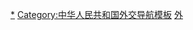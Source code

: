 <noinclude>{{NoteTA|G1=地名翻譯}}</noinclude>{{Navbox
|name  = 中华人民共和国驻外机构
|title = {{Flagdeco|PRC}} [[中華人民共和國駐外機構列表|中華人民共和國駐外機構]]
|state = {{{state|autocollapse}}}
|bodyclass = hlist
|image = {{中华人民共和国国徽|80}}

|group1 = 驻[[中华人民共和国建交列表|建交国]]<br />[[大使馆]]<br />（[[领事馆]]）
|list1 = {{Navbox |child
|groupstyle = width:6em;
|liststyle = width:auto;

|group1 = 亞洲
|list1 = 
* [[中国驻阿富汗大使馆|阿富汗]]
* [[中国驻阿联酋大使馆|阿拉伯联合酋长国]]
** [[中国驻迪拜总领事馆|迪拜]]
* [[中国驻阿曼大使馆|阿曼]]
* [[中国驻阿塞拜疆大使馆|阿塞拜疆]]
* [[中國駐巴基斯坦大使館|巴基斯坦]]
** [[中国驻卡拉奇总领事馆|卡拉奇]]
** [[中国驻拉合尔总领事馆|拉合尔]]
* [[中国驻巴勒斯坦办事处|巴勒斯坦]]
* {{link-ar|中国驻巴林大使馆|سفارة الصين الشعبية لدى البحرين|巴林}}
* [[中國駐朝鮮大使館|朝鲜]]
** [[中国驻清津总领事馆|清津]]
* [[中国驻东帝汶大使馆|东帝汶]]
* [[中國駐菲律賓大使館|菲律宾]]
** [[中国驻宿务总领事馆|宿务]]
** [[中国驻拉瓦格领事馆|拉瓦格]]<sup>※</sup>
** [[中国驻达沃领事馆|达沃]]
* [[中国驻格鲁吉亚大使馆|格鲁吉亚]]
* [[中国驻哈萨克斯坦大使馆|哈萨克斯坦]]
** [[中国驻阿拉木图总领事馆|阿拉木图]]
* [[中国驻韩大使馆|韩国]]
** [[中国驻釜山总领事馆|釜山]]
** [[中国驻光州总领事馆|光州]]
** [[中国驻济州总领事馆|济州]]
* [[中国驻吉尔吉斯斯坦大使馆|吉尔吉斯斯坦]]
** <s>[[中国驻奥什总领事馆|奥什]]</s>
* [[中国驻柬埔寨大使馆|柬埔寨]]
** [[中国驻柬埔寨大使馆驻暹粒领事办公室|暹粒]]<sup>*</sup>
** [[中国驻柬埔寨大使馆驻西哈努克港领事办公室|西哈努克港]]<sup>*</sup>
* [[中国驻卡塔尔大使馆|卡塔尔]]
* [[中国驻科威特大使馆|科威特]]
* [[中国驻老挝大使馆|老挝]]
** [[中国驻琅勃拉邦总领事馆|琅勃拉邦]]
** <s>[[中国驻丰沙里总领事馆|丰沙里]]</s>
* [[中国驻黎巴嫩大使馆|黎巴嫩]]
* [[中国驻马尔代夫大使馆|马尔代夫]]
* [[中国驻马来西亚大使馆|马来西亚]]
** [[中国驻槟城总领事馆|槟城]]
** [[中国驻古晋总领事馆|古晋]]
** [[中国驻哥打基纳巴卢总领事馆|亚庇]]
* [[中国驻蒙古大使馆|蒙古]]
** [[中国驻扎门乌德总领事馆|扎门乌德]]
* [[中国驻孟加拉国大使馆|孟加拉国]]
* [[中国驻缅甸大使馆|缅甸]]
** [[中国驻曼德勒总领事馆|曼德勒]]
** <s>[[中国驻腊戍总领事馆|腊戍]]</s>
* {{link-fr|中国驻尼泊尔大使馆|Ambassade de Chine au Népal|尼泊尔}}
* [[中国驻日大使馆|日本]]
** [[中国驻大阪总领事馆|大阪]]
** [[中國駐札幌總領事館|札幌]]
** [[中国驻長崎总领事馆|長崎]]
** [[中国驻福冈总领事馆|福岡]]
** [[中国驻名古屋总领事馆|名古屋]]
** [[中國駐新潟總領事館|新潟]]
* {{link-ar|中国驻沙特阿拉伯大使馆|سفارة الصين لدى السعودية|沙特阿拉伯}}
** [[中国驻吉达总领事馆|吉达]]
* [[中国驻斯里兰卡大使馆|斯里兰卡]]
* [[中国驻塔吉克斯坦大使馆|塔吉克斯坦]]
* [[中国驻泰国大使馆|泰国]]
** [[中国驻清迈总领事馆|清迈]]
** [[中国驻宋卡总领事馆|宋卡]]
** [[中国驻宋卡总领事馆驻普吉领事办公室|普吉]]<sup>*</sup>
** [[中国驻孔敬总领事馆|孔敬]]
* [[中国驻土耳其大使馆|土耳其]]
** {{link-en|中国驻伊斯坦布尔总领事馆|Consulate-General of China, Istanbul|伊斯坦布尔}}
** <s>[[中国驻伊兹密尔总领事馆|伊兹密尔]]</s>
* [[中国驻土库曼斯坦大使馆|土库曼斯坦]]
* [[中国驻文莱大使馆|文莱]]
* [[中国驻乌兹别克斯坦大使馆|乌兹别克斯坦]]
* [[中国驻新加坡大使馆|新加坡]]
* [[中国驻叙利亚大使馆|叙利亚]]
* [[中国驻亚美尼亚大使馆|亚美尼亚]]
* [[中国驻也门大使馆|也门]]
** <s>[[中国驻亚丁总领事馆|亚丁]]</s>
* [[中国驻伊拉克大使馆|伊拉克]]
** [[中国驻埃尔比勒总领事馆|埃尔比勒]]
* [[中国驻伊朗大使馆|伊朗]]
* [[中国驻以色列大使馆|以色列]]
* [[中国驻印度大使馆|印度]]
** [[中国驻孟买总领事馆|孟买]]
** [[中国驻加尔各答总领事馆|加尔各答]]
* [[中国驻印度尼西亚大使馆|印度尼西亚]]
** [[中国驻泗水总领事馆|泗水]]
** [[中国驻棉兰总领事馆|棉兰]]
** [[中国驻登巴萨总领事馆|登巴萨]]
** <s>[[中国驻雅加达总领事馆|雅加达]]</s>
** <s>[[中国驻望加锡领事馆|望加锡]]</s>
** <s>[[中国驻马辰领事馆|马辰]]</s>
* [[中国驻约旦大使馆|约旦]]
* [[中国驻越南大使馆|越南]]
** [[中國駐胡志明市總領事館|胡志明市]]
** [[中国驻岘港总领事馆|岘港]]
** <s>[[中国驻海防领事馆|海防]]</s>

|group2 = 非洲
|list2 = 
* [[中国驻阿尔及利亚大使馆|阿尔及利亚]]
* [[中国驻埃及大使馆|埃及]]
** [[中国驻亚历山大总领事馆|亚历山大]]
** <s>[[中国驻亚历山大总领事馆驻塞得港领事办公室|塞得港]]</s>
* [[中国驻埃塞俄比亞大使馆|埃塞俄比亚]]
* [[中国驻安哥拉大使馆|安哥拉]]
* [[中国驻贝宁大使馆|贝宁]]
* [[中国驻博茨瓦纳大使馆|博茨瓦纳]]
* [[中国驻布隆迪大使馆|布隆迪]]
* [[中国驻布基纳法索大使馆|布基纳法索]]
* [[中国驻赤道几内亚大使馆|赤道几内亚]]
** [[中国驻巴塔总领事馆|巴塔]]
* [[中国驻多哥大使馆|多哥]]
* [[中国驻厄立特里亚大使馆|厄立特里亚]]
* [[中国驻佛得角大使馆|佛得角]]
* [[中国驻冈比亚大使馆|冈比亚]]
* [[中国驻刚果共和国大使馆|刚果（布）]]
* [[中国驻刚果民主共和国大使馆|刚果（金）]]
* [[中国驻吉布提大使馆|吉布提]]
* [[中国驻几内亚大使馆|几内亚]]
* [[中国驻几内亚比绍大使馆|几内亚比绍]]
* [[中国驻加纳大使馆|加纳]]
* [[中国驻加蓬大使馆|加蓬]]
* [[中国驻津巴布韦大使馆|津巴布韦]]
* [[中国驻喀麦隆大使馆|喀麦隆]]
** <s>[[中国驻杜阿拉领事馆|杜阿拉]]</s>
* [[中国驻科摩罗大使馆|科摩罗]]
* [[中国驻科特迪瓦大使馆|科特迪瓦]]
* [[中国驻肯尼亚大使馆|肯尼亚]]
* [[中国驻莱索托大使馆|莱索托]]
* [[中国驻利比里亚大使馆|利比里亚]]
* [[中国驻利比亚大使馆|利比亚]]
* [[中国驻卢旺达大使馆|卢旺达]]
* [[中国驻马达加斯加大使馆|马达加斯加]]
** <s>[[中国驻塔马塔夫领事馆|塔马塔夫]]</s>
* [[中国驻马里大使馆|马里]]
* [[中国驻马拉维大使馆|马拉维]]
* [[中国驻毛里求斯大使馆|毛里求斯]]
* [[中国驻毛里塔尼亚大使馆|毛里塔尼亚]]
* [[中国驻摩洛哥大使馆|摩洛哥]]
* [[中国驻莫桑比克大使馆|莫桑比克]]
* [[中国驻纳米比亚大使馆|纳米比亚]]
* [[中国驻南非大使馆|南非]]
** [[中国驻开普敦总领事馆|开普敦]]
** [[中国驻德班总领事馆|德班]]
** [[中国驻约翰内斯堡总领事馆|约翰内斯堡]]
* [[中国驻南苏丹大使馆|南苏丹]]
* [[中国驻尼日尔大使馆|尼日尔]]
* [[中国驻尼日利亚大使馆|尼日利亚]]
** [[中国驻拉各斯总领事馆|拉各斯]]
* [[中国驻塞拉利昂大使馆|塞拉利昂]]
* [[中国驻塞内加尔大使馆|塞内加尔]]
* [[中国驻塞舌尔大使馆|塞舌尔]]
* [[中国驻圣多美和普林西比大使馆|圣多美和普林西比]]
* [[中国驻苏丹大使馆|苏丹]]
* [[中国驻索马里大使馆|索马里]]
* [[中国驻坦桑尼亚大使馆|坦桑尼亚]]
** [[中国驻桑给巴尔总领事馆|桑给巴尔]]
* [[中国驻突尼斯大使馆|突尼斯]]
* [[中国驻乌干达大使馆|乌干达]]
* [[中国驻赞比亚大使馆|赞比亚]]
* [[中国驻中非大使馆|中非]]
* [[中国驻乍得大使馆|乍得]]
* 法国
** [[中国驻圣但尼总领事馆|圣但尼]]

|group3 = 歐洲
|list3 = 
* [[中国驻阿尔巴尼亚大使馆|阿尔巴尼亚]]
* [[中国驻爱尔兰大使馆|爱尔兰]]
* [[中国驻爱沙尼亚大使馆|爱沙尼亚]]
* [[中国驻奥地利大使馆|奥地利]]
* [[中国驻白俄罗斯大使馆|白俄罗斯]]
* [[中国驻保加利亚大使馆|保加利亚]]
* [[中国驻北马其顿大使馆|北马其顿]]
* [[中国驻比利时大使馆|比利时]]
* [[中国驻冰岛大使馆|冰岛]]
* [[中国驻波兰大使馆|波兰]]
** [[中国驻革但斯克总领事馆|格但斯克]]
* [[中国驻波斯尼亚和黑塞哥维那大使馆|波斯尼亚和黑塞哥维那]]
* [[中国驻丹麦大使馆|丹麦]]
* [[中国驻德国大使馆|德国]]
** [[中国驻汉堡总领事馆|汉堡]]
** [[中国驻慕尼黑总领事馆|慕尼黑]]
** [[中国驻法兰克福总领事馆|法兰克福]]
** [[中国驻杜塞尔多夫总领事馆|杜塞尔多夫]]
* [[中国驻俄罗斯大使馆|俄罗斯]]
** [[中国驻圣彼得堡总领事馆|圣彼得堡]]
** [[中国驻叶卡捷琳堡总领事馆|叶卡捷琳堡]]
** [[中国驻哈巴罗夫斯克总领事馆|哈巴罗夫斯克（伯力）]]
** [[中国驻伊尔库茨克总领事馆|伊尔库茨克]]
** [[中国驻符拉迪沃斯托克总领事馆|符拉迪沃斯托克（海-{}-参崴）]]
** [[中国驻喀山总领事馆|喀山]]
** <s>[[中国驻赤塔总领事馆|赤塔]]</s>
* [[中国驻法国大使馆|法国]]
** [[中国驻马赛总领事馆|马赛]]
** [[中国驻斯特拉斯堡总领事馆|-{zh-hans:斯特拉斯堡;zh-hant:史特拉斯堡;}-]]
** [[中国驻里昂总领事馆|里昂]]
* [[中国驻芬兰大使馆|芬兰]]
* [[中国驻荷兰大使馆|荷兰]]
* [[中国驻捷克大使馆|捷克]]
* [[中国驻黑山大使馆|黑山]]
* [[中国驻拉脱维亚大使馆|拉脱维亚]]
* [[中国驻克罗地亚大使馆|克罗地亚]]
* [[中国驻立陶宛代办处|立陶宛]]
* [[中国驻卢森堡大使馆|卢森堡]]
* [[中国驻罗马尼亚大使馆|罗马尼亚]]
** <s>[[中国驻康斯坦察总领事馆|康斯坦察]]</s>
* [[中国驻马耳他大使馆|马耳他]]
* [[中国驻摩尔多瓦大使馆|摩尔多瓦]]
* [[中国驻挪威大使馆|挪威]]
* [[中国驻葡萄牙大使馆|葡萄牙]]
* [[中国驻瑞典大使馆|瑞典]]
** [[中国驻哥德堡总领事馆|哥德堡]]
* [[中国驻瑞士大使馆|瑞士]]
** [[中国驻苏黎世总领事馆|苏黎世]]
** <s>[[中国驻日内瓦总领事馆|日内瓦]]</s>
* [[中国驻塞尔维亚大使馆|塞尔维亚]]
** [[中国驻塞尔维亚大使馆驻普里什蒂纳办公室|普里什蒂纳]]<sup>*</sup>
* [[中国驻塞浦路斯大使馆|塞浦路斯]]
* [[中国驻斯洛伐克大使馆|斯洛伐克]]
* [[中国驻斯洛文尼亚大使馆|斯洛文尼亚]]
* [[中国驻乌克兰大使馆|乌克兰]]
** [[中国驻敖德萨总领事馆|敖德萨]]
* [[中国驻西班牙大使馆|西班牙]]
** [[中国驻巴塞罗那总领事馆|巴塞罗那]]
* [[中国驻希腊大使馆|希腊]]
* [[中国驻匈牙利大使馆|匈牙利]]
* [[中国驻意大利大使馆|意大利]]
** [[中国驻佛罗伦萨总领事馆|佛罗伦萨]]
** [[中国驻米兰总领事馆|米兰]]
* [[中国驻英国大使馆|英国]]
** [[中国驻爱丁堡总领事馆|爱丁堡]]
** [[中国驻曼彻斯特总领事馆|曼彻斯特]]
** [[中国驻贝尔法斯特总领事馆|贝尔法斯特]]

|group4 = 北美洲
|list4 = 
* [[中国驻安提瓜和巴布达大使馆|安提瓜和巴布达]]
* [[中国驻巴巴多斯大使馆|巴巴多斯]]
* [[中国驻巴哈马大使馆|巴哈马]]
* [[中国驻巴拿马大使馆|巴拿马]]
* [[中国驻多米尼加大使馆|多米尼加]]
* [[中国驻多米尼克大使馆|多米尼克]]
* [[中国驻格拉纳达大使馆|格林纳达]]
* [[中国驻哥斯达黎加大使馆|哥斯达黎加]]
* [[中国驻古巴大使馆|古巴]]
* [[中国驻加拿大大使馆|加拿大]]
** [[中国驻卡尔加里总领事馆|卡尔加里]]
** [[中国驻多伦多总领事馆|多伦多]]
** [[中国驻温哥华总领事馆|温哥华]]
** [[中国驻蒙特利尔总领事馆|蒙特利尔]]
* [[中国驻美国大使馆|美国]]
** [[中國駐紐約總領事館|紐約]]
** [[中國駐芝加哥總領事館|芝加哥]]
** [[中國駐舊金山總領事館|舊金山]]
** [[中国驻洛杉矶总领事馆|洛杉磯]]
** <s>[[中国驻休斯敦总领事馆|休斯敦]]</s>
* [[中国驻墨西哥大使馆|墨西哥]]
** [[中国驻蒂华纳总领事馆|蒂华纳]]
* [[中国驻尼加拉瓜大使馆|尼加拉瓜]]
* [[中国驻萨尔瓦多大使馆|萨尔瓦多]]
* [[中国驻特立尼达和多巴哥大使馆|特立尼达和多巴哥]]
* [[中国驻牙买加大使馆|牙买加]]
* 荷兰
** [[中国驻威廉斯塔德总领事馆|威廉斯塔德]]

|group5 = 南美洲
|list5 = 
* [[中国驻阿根廷大使馆|阿根廷]]
* [[中国驻巴西大使馆|巴西]]
** [[中国驻里约热内卢总领事馆|里约热内卢]]
** [[中国驻圣保罗总领事馆|圣保罗]]
** [[中国驻累西腓总领事馆|累西腓]]
* [[中国驻秘鲁大使馆|秘鲁]]
* [[中国驻玻利维亚大使馆|玻利维亚]]
** [[中国驻圣克鲁斯总领事馆|圣克鲁斯]]
* [[中国驻厄瓜多尔大使馆|厄瓜多尔]]
** [[中国驻瓜亚基尔总领事馆|瓜亚基尔]]
* [[中国驻哥伦比亚大使馆|哥伦比亚]]
** <s>[[中国驻巴兰基亚领事馆|巴兰基亚]]</s>
* [[中国驻圭亚那大使馆|圭亚那]]
* [[中國駐蘇里南大使館|苏里南]]
* [[中国驻委内瑞拉大使馆|委内瑞拉]]
* [[中国驻乌拉圭大使馆|乌拉圭]]
* [[中国驻智利大使馆|智利]]
** [[中国驻伊基克总领事馆|伊基克]]

|group6 = 大洋洲
|list6 = 
* [[中国驻澳大利亚大使馆|澳大利亚]]
** [[中国驻悉尼总领事馆|悉尼]]
** [[中国驻墨尔本总领事馆|墨尔本]]
** [[中国驻珀斯总领事馆|珀斯]]
** [[中国驻布里斯班总领事馆|布里斯班]]
** [[中国驻阿德莱德总领事馆|阿德莱德]]
* [[中国驻新西兰大使馆|新西兰]]
** [[中国驻奥克兰总领事馆|奥克兰]]
** [[中国驻克赖斯特彻奇总领事馆|克赖斯特彻奇]]
* [[中国驻巴布亚新几内亚大使馆|巴布亚新几内亚]]
* [[中国驻斐济大使馆|斐济]]
* [[中国驻密克罗尼西亚联邦大使馆|密克罗尼西亚联邦]]
* [[中国驻萨摩亚大使馆|萨摩亚]]
* [[中国驻汤加大使馆|汤加]]
* [[中国驻瓦努阿图大使馆|瓦努阿图]]
* 法国
** [[中国驻帕皮提领事馆|帕皮提]]<sup>※</sup>

|group7 = 达成协议<br />尚未开馆
|list7 =
* 老挝
** [[中国驻沙湾拿吉总领事馆|沙湾拿吉]]
** [[中国驻老挝大使馆驻孟赛领事办公室|孟赛]]<sup>*</sup>
* 印度
** [[中国驻金奈总领事馆|金奈]]
* 哈萨克斯坦
** [[中国驻阿克托别总领事馆|阿克托别]]
* 伊朗
** [[中国驻阿巴斯港总领事馆|阿巴斯港]]
* 奥地利
** [[中国驻萨尔茨堡总领事馆|萨尔茨堡]]
* 比利时
** [[中国驻安特卫普总领事馆|安特卫普]]
}}

|group2 = 驻非建交国<br />办事处
|list2 =
* [[中国海地贸易发展办事处|海地]]

|group3 = 驻国际组织<br />代表机构
|list3 =
* [[中国常驻联合国代表团|聯合國]]
* [[中国常驻联合国日内瓦办事处和瑞士其他国际组织代表团|日内瓦]]
* [[中国驻维也纳联合国和其他国际组织代表团|维也纳]]
* [[中国常驻联合国亚洲及太平洋经济和社会委员会代表处|亚太经社会]]
* [[中国常驻国际海底管理局代表处|国际海底管理局]]
* [[中国驻欧盟使团|欧盟]]
* [[中国驻东盟使团|东盟]]
* [[中国驻非盟使团|非盟]]

|below = 
以国名或国际机构名称显示者為[[大使館]]或{{Link-de|常駐代表處|Ständige Vertretung|常駐代表團}}，以地名显示者为总领事馆<br><s>划线</s>為已撤銷者，标<sup>※</sup>者为领事馆，标<sup>*</sup>者为领事办公室
}}<noinclude>

{{collapsible option}}

[[Category:中华人民共和国驻外机构|*]]
[[Category:中华人民共和国外交导航模板]] 
[[Category:中华人民共和国中央政府机构导航模板|外]]
</noinclude>